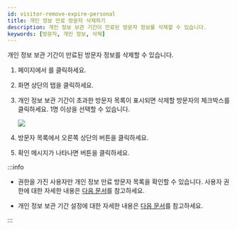 ```yaml
---
id: visitor-remove-expire-personal
title: 개인 정보 만료 방문자 삭제하기
description: 개인 정보 보관 기간이 만료된 방문자 정보를 삭제할 수 있습니다.
keywords: [방문자, 개인 정보, 삭제]
---
```


개인 정보 보관 기간이 만료된 방문자 정보를 삭제할 수 있습니다.

1. <Cmd sid='shell.header.launcher' /> 페이지에서 <Cmd sid='shell.header.visitor' />를 클릭하세요.

1. 화면 상단의 <Cmd sid='visitor.expired.personalData' product='2' /> 탭을 클릭하세요.

1. 개인 정보 보관 기간이 초과한 방문자 목록이 표시되면 삭제할 방문자의 체크박스를 클릭하세요. 1명 이상을 선택할 수 있습니다.

    <Image src='/img/biostarx-visitor-expire-personal-data-lists.png' />

1. 방문자 목록에서 오른쪽 상단의 <Cmd sid='visitor.button.deletePersonalData' product='2' /> 버튼을 클릭하세요.

1. 확인 메시지가 나타나면 <Cmd sid='button.yes' product='2' /> 버튼을 클릭하세요.

:::info

* <Cmd sid='setting.account.administrator' product='2' className='bold' /> 권한을 가진 사용자만 개인 정보 만료 방문자 목록을 확인할 수 있습니다. 사용자 권한에 대한 자세한 내용은 [다음 문서](add-user)를 참고하세요.

* 개인 정보 보관 기간 설정에 대한 자세한 내용은 [다음 문서](settings-visitor#settings-visitor-terms)를 참고하세요.

:::